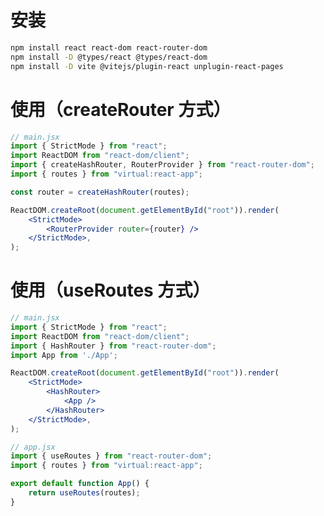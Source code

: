 # 安装

```bash
npm install react react-dom react-router-dom
npm install -D @types/react @types/react-dom
npm install -D vite @vitejs/plugin-react unplugin-react-pages
```

# 使用（createRouter 方式）

```jsx
// main.jsx
import { StrictMode } from "react";
import ReactDOM from "react-dom/client";
import { createHashRouter, RouterProvider } from "react-router-dom";
import { routes } from "virtual:react-app";

const router = createHashRouter(routes);

ReactDOM.createRoot(document.getElementById("root")).render(
    <StrictMode>
        <RouterProvider router={router} />
    </StrictMode>,
);
```

# 使用（useRoutes 方式）

```jsx
// main.jsx
import { StrictMode } from "react";
import ReactDOM from "react-dom/client";
import { HashRouter } from "react-router-dom";
import App from './App';

ReactDOM.createRoot(document.getElementById("root")).render(
    <StrictMode>
        <HashRouter>
            <App />
        </HashRouter>
    </StrictMode>,
);
```

```jsx
// app.jsx
import { useRoutes } from "react-router-dom";
import { routes } from "virtual:react-app";

export default function App() {
    return useRoutes(routes);
}
```
